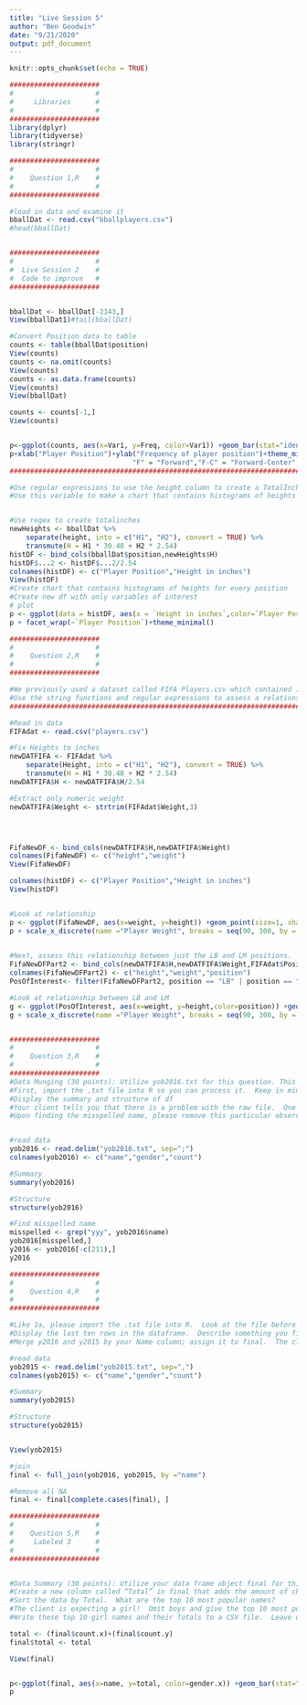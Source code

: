 ```yaml
---
title: "Live Session 5"
author: "Ben Goodwin"
date: "9/21/2020"
output: pdf_document
---
```


```r
knitr::opts_chunk$set(echo = TRUE)
```

```r
######################
#                    #
#     Libraries      #
#                    #
######################
library(dplyr)
library(tidyverse)
library(stringr)


```



```r
######################
#                    #
#    Question 1,R    #
#                    #
######################

#load in data and examine it
bballDat <- read.csv("bballplayers.csv")
#head(bballDat)


######################
#                    #
#  Live Session 2    #
#  Code to improve   #
######################


bballDat <- bballDat[-2143,]
View(bballDat1)#tail(bballDat)

#Convert Position data to table
counts <- table(bballDat$position)
View(counts)
counts <- na.omit(counts)
View(counts)
counts <- as.data.frame(counts)
View(counts)
View(bballDat)

counts <- counts[-1,]
View(counts)


p<-ggplot(counts, aes(x=Var1, y=Freq, color=Var1)) +geom_bar(stat="identity")
p+xlab("Player Position")+ylab("Frequency of player position")+theme_minimal()+ labs(title = "Player Positions and Frequencies")+ theme(legend.position = "none")+scale_x_discrete(labels=c("C" = "Center", "C-F" = "Center-Forward",
                              "F" = "Forward","F-C" = "Forward-Center","F-G" = "Forward-Guard","G" = "Guard","G-F" = "Guard-Forward"))+geom_text(aes(label=Freq), vjust=1.6, color="blue", size=3.5)
##################################################################################################################################################################

#Use regular expressions to use the height column to create a TotalInches column that has the total height in inches and is recorded as a numeric variable. 
#Use this variable to make a chart that contains histograms of heights for every position (color coded).  


#Use regex to create totalinches
newHeights <- bballDat %>% 
    separate(height, into = c("H1", "H2"), convert = TRUE) %>%
    transmute(H = H1 * 30.48 + H2 * 2.54)
histDF <- bind_cols(bballDat$position,newHeights$H)
histDF$...2 <- histDF$...2/2.54
colnames(histDF) <- c("Player Position","Height in inches")
View(histDF)
#Create chart that contains histograms of heights for every position
#Create new df with only variables of interest
# plot
p <- ggplot(data = histDF, aes(x = `Height in inches`,color=`Player Position`)) + geom_histogram(binwidth = 3)
p + facet_wrap(~`Player Position`)+theme_minimal()

```

```r
######################
#                    #
#    Question 2,R    #
#                    #
######################

#We previously used a dataset called FIFA Players.csv which contained information about Soccer players.  
#Use the string functions and regular expressions to assess a relationship between height and weight among soccer players.  To do this you will need to manipulate #the height and weight columns into columns that have numeric values of the height and weight.  Tell your story using 2 – 4 PPT Slides. 
###################################################################################################################################################################

#Read in data
FIFAdat <- read.csv("players.csv")

#Fix Heights to inches
newDATFIFA <- FIFAdat %>% 
    separate(Height, into = c("H1", "H2"), convert = TRUE) %>%
    transmute(H = H1 * 30.48 + H2 * 2.54)
newDATFIFA$H <- newDATFIFA$H/2.54

#Extract only numeric weight
newDATFIFA$Weight <- strtrim(FIFAdat$Weight,3)




FifaNewDF <- bind_cols(newDATFIFA$H,newDATFIFA$Weight)
colnames(FifaNewDF) <- c("height","weight")
View(FifaNewDF)

colnames(histDF) <- c("Player Position","Height in inches")
View(histDF)


#Look at relationship
p <- ggplot(FifaNewDF, aes(x=weight, y=height)) +geom_point(size=1, shape=1)
p + scale_x_discrete(name ="Player Weight", breaks = seq(90, 300, by = 10))+scale_y_continuous(name="Player Height")+ ggtitle("Player Height vs Weight")+theme_minimal()
 

#Next, assess this relationship between just the LB and LM positions.  (1 slide should do it.)
FifaNewDFPart2 <- bind_cols(newDATFIFA$H,newDATFIFA$Weight,FIFAdat$Position)
colnames(FifaNewDFPart2) <- c("height","weight","position")
PosOfInterest<- filter(FifaNewDFPart2, position == "LB" | position == "LM")

#Look at relationship between LB and LM
g <- ggplot(PosOfInterest, aes(x=weight, y=height,color=position)) +geom_point(size=1, shape=1)
g + scale_x_discrete(name ="Player Weight", breaks = seq(90, 300, by = 10))+scale_y_continuous(name="Player Height")+ ggtitle("Player Height vs Weight")+theme_minimal()



```


```r
######################
#                    #
#    Question 3,R    #
#                    #
######################
#Data Munging (30 points): Utilize yob2016.txt for this question. This file is a series of popular children’s names born in the year 2016 in the United States.  It consists of three columns with a first name, a gender, and the amount of children given that name.  However, the data is raw and will need cleaning to make it tidy and usable.
#First, import the .txt file into R so you can process it.  Keep in mind this is not a CSV file.  You might have to open the file to see what you’re dealing with.  Assign the resulting data frame to an object, df, that consists of three columns with human-readable column names for each.
#Display the summary and structure of df
#Your client tells you that there is a problem with the raw file.  One name was entered twice and misspelled.  The client cannot remember which name it is; there are #thousands he saw! But he did mention he accidentally put three y’s at the end of the name.  Write an R command to figure out which name it is and display it.
#Upon finding the misspelled name, please remove this particular observation, as the client says it’s redundant.  Save the remaining dataset as an object: y2016 


#read data
yob2016 <- read.delim("yob2016.txt", sep=";")
colnames(yob2016) <- c("name","gender","count")

#Summary
summary(yob2016)

#Structure
structure(yob2016)

#Find misspelled name
misspelled <- grep("yyy", yob2016$name)
yob2016[misspelled,]
y2016 <- yob2016[-c(211),]
y2016


```

```r
######################
#                    #
#    Question 4,R    #
#                    #
######################

#Like 1a, please import the .txt file into R.  Look at the file before you do. #You might have to change some options to import it properly.  Again, please #give the dataframe human-readable column names.  Assign the dataframe to #y2015.  
#Display the last ten rows in the dataframe.  Describe something you find #interesting about these 10 rows.
#Merge y2016 and y2015 by your Name column; assign it to final.  The client #only cares about names that have data for both 2016 and 2015; there should be #no NA values in either of your amount of children rows after merging.

#read data
yob2015 <- read.delim("yob2015.txt", sep=",")
colnames(yob2015) <- c("name","gender","count")

#Summary
summary(yob2015)

#Structure
structure(yob2015)


View(yob2015)

#join
final <- full_join(yob2016, yob2015, by ="name") 

#Remove all NA
final <- final[complete.cases(final), ]

```

```r
######################
#                    #
#    Question 5,R    #
#     Labeled 3      #
#                    #
######################


#Data Summary (30 points): Utilize your data frame object final for this part.
#Create a new column called “Total” in final that adds the amount of children in 2015 and 2016 together.  In #those two years combined, how many people were given popular names?
#Sort the data by Total.  What are the top 10 most popular names?
#The client is expecting a girl!  Omit boys and give the top 10 most popular girl’s names.
#Write these top 10 girl names and their Totals to a CSV file.  Leave out the other columns entirely.

total <- (final$count.x)+(final$count.y)
final$total <- total

View(final)


p<-ggplot(final, aes(x=name, y=total, color=gender.x)) +geom_bar(stat="identity")
p
```


